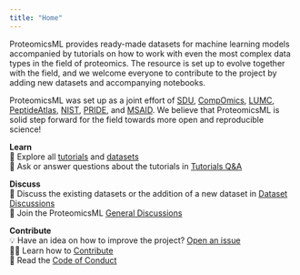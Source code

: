 ```yaml
---
title: "Home"
---
```


ProteomicsML provides ready-made datasets for machine learning models accompanied by
tutorials on how to work with even the most complex data types in the field of
proteomics. The resource is set up to evolve together with the field, and we welcome
everyone to contribute to the project by adding new datasets and accompanying notebooks.

ProteomicsML was set up as a joint effort of [SDU][sdu], [CompOmics][compomics],
[LUMC][lumc], [PeptideAtlas][peptideatlas], [NIST][nist], [PRIDE][pride],
and [MSAID][msaid]. We believe that ProteomicsML is solid step forward for the field towards
more open and reproducible science!

[sdu]: https://www.sdu.dk/
[compomics]: https://compomics.com
[lumc]: https://www.lumc.nl/?setlanguage=English&setcountry=en
[peptideatlas]:  http://www.peptideatlas.org/
[nist]: https://www.nist.gov/
[pride]: https://www.ebi.ac.uk/pride/
[msaid]: https://www.msaid.de/

**Learn**<br>
📒 Explore all [tutorials][tutorials] and [datasets][datasets]<br>
🙏 Ask or answer questions about the tutorials in [Tutorials Q&A][tutorials-qa]

**Discuss**<br>
📄 Discuss the existing datasets or the addition of a new dataset in [Dataset Discussions][dataset-discussions]<br>
💬 Join the ProteomicsML [General Discussions][general-discussions]<br>

**Contribute**<br>
💡 Have an idea on how to improve the project? [Open an issue][open-issue]<br>
🧑‍🔧 Learn how to [Contribute][contributing]<br>
🤝 Read the [Code of Conduct][code-of-conduct]<br>

[tutorials]: /tutorials
[datasets]: /datasets
[tutorials-qa]: https://github.com/ProteomicsML/ProteomicsML/discussions/categories/tutorials-q-a
[dataset-discussions]: https://github.com/ProteomicsML/ProteomicsML/discussions/categories/dataset-discussions
[general-discussions]: https://github.com/ProteomicsML/ProteomicsML/discussions/categories/general
[open-issue]: https://github.com/ProteomicsML/ProteomicsML/issues
[contributing]: https://www.proteomicsml.org/contributing.html
[code-of-conduct]: https://www.proteomicsml.org/code-of-conduct.html
